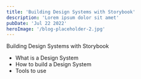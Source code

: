 ```yaml
---
title: 'Building Design Systems with Storybook'
description: 'Lorem ipsum dolor sit amet'
pubDate: 'Jul 22 2022'
heroImage: '/blog-placeholder-2.jpg'
---
```




Building Design Systems with Storybook
- What is a Design System
- How to build a Design System
- Tools to use
